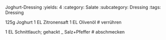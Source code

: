 Joghurt-Dressing
:yields: 4
:category: Salate
:subcategory: Dressing
:tags: Dressing

125g Joghurt
1 EL Zitronensaft
1 EL Olivenöl
# verrühren

1 EL Schnittlauch; gehackt
_ Salz+Pfeffer
# abschmecken
